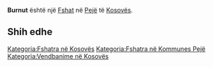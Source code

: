 {{Fshat në Kosovës
 | Emri                = Burnut
| srp_N_name = Burnut
| srp_N_FULL_NAME_RO = Burnut
| srp_N_FULL_NAME_ND_RO = Burnut
| srp_N_SORT_NAME_RG = BURNUT
| srp_N_FULL_NAME_RG = Burnut
| srp_N_FULL_NAME_ND_RG = Burnut

 | Emri (Rasa dhanore) = 
 | Figura              = 
 | Shteti              = Kosovo
 | Komuna              = Pejë
 | Kodi postar         = 
 | Sipërfaqja          = 

 | Popullsia           = 

 | Regj. i popullsisë  = 
 | Dend. e popullsisë  = 
 | Faqja zyrtare       = 
 <!--- Koordinatat ----> 
 | Gjerësia            = 42.729167
 | Gjatësia            = 20.301111
 | Lartësia            = 
}}
'''Burnut''' është një [[Fshat]] në [[Pejë]] të [[Kosovës]].

<!-- == Gjeografia == -->
<!-- == Historia == -->
<!-- == Demografia == -->
== Shih edhe ==
{{Komuna Pejë}}
{{Kosovo-Administrata-Cung}}

[[Kategoria:Fshatra në Kosovës]]
[[Kategoria:Fshatra në Kommunes Pejë]]
[[Kategoria:Vendbanime në Kosovës]]